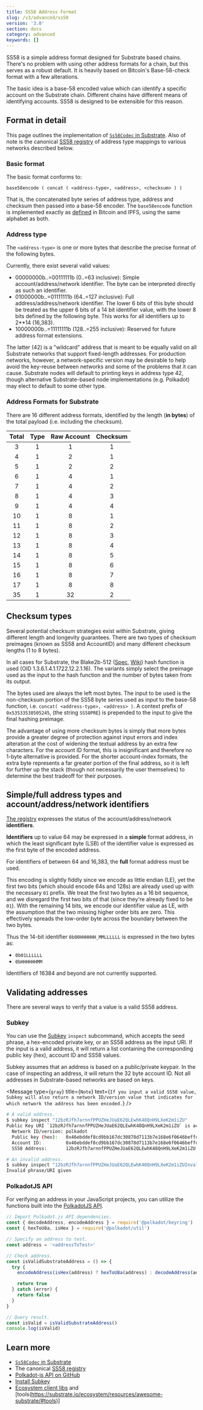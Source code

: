 ```yaml
---
title: SS58 Address Format
slug: /v3/advanced/ss58
version: '3.0'
section: docs
category: advanced
keywords: []
---
```


SS58 is a simple address format designed for Substrate based chains.
There's no problem with using other address formats for a chain, but this serves as a robust default.
It is heavily based on Bitcoin's Base-58-check format with a few alterations.

The basic idea is a base-58 encoded value which can identify a specific account on the Substrate chain.
Different chains have different means of identifying accounts.
SS58 is designed to be extensible for this reason.

## Format in detail

This page outlines the implementation of [`Ss58Codec` in Substrate](https://paritytech.github.io/substrate/master/sp_core/crypto/trait.Ss58Codec.html).
Also of note is the canonical [SS58 registry](https://github.com/paritytech/ss58-registry) of address type mappings to various networks described below.

### Basic format

The basic format conforms to:

```text
base58encode ( concat ( <address-type>, <address>, <checksum> ) )
```

That is, the concatenated byte series of address type, address and checksum then passed into a base-58 encoder.
The `base58encode` function is implemented exactly as [defined](https://en.wikipedia.org/wiki/Base58) in Bitcoin and IPFS, using the same alphabet as both.

### Address type

The `<address-type>` is one or more bytes that describe the precise format of the following bytes.

Currently, there exist several valid values:

- 00000000b..=00111111b (0..=63 inclusive): Simple account/address/network identifier.
  The byte can be interpreted directly as such an identifier.
- 01000000b..=01111111b (64..=127 inclusive): Full address/address/network identifier.
  The lower 6 bits of this byte should be treated as the upper 6 bits of a 14 bit identifier value, with the lower 8 bits defined by the following byte.
  This works for all identifiers up to 2\*\*14 (16,383).
- 10000000b..=11111111b (128..=255 inclusive): Reserved for future address format extensions.

The latter (42) is a "wildcard" address that is meant to be equally valid on all Substrate networks that support fixed-length addresses.
For production networks, however, a network-specific version may be desirable to help avoid the key-reuse between networks and some of the problems that it can cause.
Substrate nodes will default to printing keys in address type 42, though alternative Substrate-based node implementations (e.g. Polkadot) may elect to default to some other type.

### Address Formats for Substrate

There are 16 different address formats, identified by the length (**in bytes**) of the total payload (i.e. including the checksum).

| Total | Type | Raw Account | Checksum |
| :---: | :--: | :---------: | :------: |
|   3   |  1   |      1      |    1     |
|   4   |  1   |      2      |    1     |
|   5   |  1   |      2      |    2     |
|   6   |  1   |      4      |    1     |
|   7   |  1   |      4      |    2     |
|   8   |  1   |      4      |    3     |
|   9   |  1   |      4      |    4     |
|  10   |  1   |      8      |    1     |
|  11   |  1   |      8      |    2     |
|  12   |  1   |      8      |    3     |
|  13   |  1   |      8      |    4     |
|  14   |  1   |      8      |    5     |
|  15   |  1   |      8      |    6     |
|  16   |  1   |      8      |    7     |
|  17   |  1   |      8      |    8     |
|  35   |  1   |     32      |    2     |

## Checksum types

Several potential checksum strategies exist within Substrate, giving different length and longevity guarantees.
There are two types of checksum preimages (known as SS58 and AccountID) and many different checksum lengths (1 to 8 bytes).

In all cases for Substrate, the Blake2b-512 ([Spec](https://datatracker.ietf.org/doc/html/rfc7693), [Wiki](https://en.wikipedia.org/wiki/BLAKE_(hash_function))) hash function is used (OID 1.3.6.1.4.1.1722.12.2.1.16).
The variants simply select the preimage used as the input to the hash function and the number of bytes taken from its output.

The bytes used are always the left most bytes.
The input to be used is the non-checksum portion of the SS58 byte series used as input to the base-58 function, i.e. `concat( <address-type>, <address> )`.
A context prefix of `0x53533538505245`, (the string `SS58PRE`) is prepended to the input to give the final hashing preimage.

The advantage of using more checksum bytes is simply that more bytes provide a greater degree of protection against input errors and index alteration at the cost of widening the textual address by an extra few characters.
For the account ID format, this is insignificant and therefore no 1-byte alternative is provided.
For the shorter account-index formats, the extra byte represents a far greater portion of the final address, so it is left for further up the stack (though not necessarily the user themselves) to determine the best tradeoff for their purposes.

## Simple/full address types and account/address/network identifiers

[The registry](https://github.com/paritytech/ss58-registry) expresses the status of the account/address/network **identifiers**.

**Identifiers** up to value 64 may be expressed in a **simple** format address, in which the least significant byte (LSB) of the identifier value is expressed as the first byte of the encoded address.

For identifiers of between 64 and 16,383, the **full** format address must be used.

This encoding is slightly fiddly since we encode as little endian (LE), yet the first two bits (which should encode 64s and 128s) are already used up with the necessary `01` prefix.
We treat the first two bytes as a 16 bit sequence, and we disregard the first two bits of that (since they're already fixed to be `01`).
With the remaining 14 bits, we encode our identifier value as LE, with the assumption that the two missing higher order bits are zero.
This effectively spreads the low-order byte across the boundary between the two bytes.

Thus the 14-bit identifier `0b00HHHHHH_MMLLLLLL` is expressed in the two bytes as:

- `0b01LLLLLL`
- `0bHHHHHHMM`

Identifiers of 16384 and beyond are not currently supported.

## Validating addresses

There are several ways to verify that a value is a valid SS58 address.

### Subkey

You can use the [Subkey](/v3/tools/subkey) `inspect` subcommand, which accepts the seed phrase, a hex-encoded private key, or an SS58 address as the input URI.
If the input is a valid address, it will return a list containing the corresponding public key (hex), account ID and SS58 values.

Subkey assumes that an address is based on a public/private keypair.
In the case of inspecting an address, it will return the 32 byte account ID.
Not all addresses in Substrate-based networks are based on keys.

<Message
  type={`gray`}
  title={`Note`}
  text={`If you input a valid SS58 value, Subkey will also return a network ID/version value
that indicates for which network the address has been encoded.`}
/>

```bash
# A valid address.
$ subkey inspect "12bzRJfh7arnnfPPUZHeJUaE62QLEwhK48QnH9LXeK2m1iZU"
Public Key URI `12bzRJfh7arnnfPPUZHeJUaE62QLEwhK48QnH9LXeK2m1iZU` is account:
  Network ID/version: polkadot
  Public key (hex):   0x46ebddef8cd9bb167dc30878d7113b7e168e6f0646beffd77d69d39bad76b47a
  Account ID:         0x46ebddef8cd9bb167dc30878d7113b7e168e6f0646beffd77d69d39bad76b47a
  SS58 Address:       12bzRJfh7arnnfPPUZHeJUaE62QLEwhK48QnH9LXeK2m1iZU

# An invalid address.
$ subkey inspect "12bzRJfh7arnnfPPUZHeJUaE62QLEwhK48QnH9LXeK2m1iZUInvalidAddress"
Invalid phrase/URI given
```

### PolkadotJS API

For verifying an address in your JavaScript projects, you can utilize the functions built into the [PolkadotJS API](https://polkadot.js.org/docs/api/).

```javascript
// Import Polkadot.js API dependencies.
const { decodeAddress, encodeAddress } = require('@polkadot/keyring')
const { hexToU8a, isHex } = require('@polkadot/util')

// Specify an address to test.
const address = '<addressToTest>'

// Check address.
const isValidSubstrateAddress = () => {
  try {
    encodeAddress(isHex(address) ? hexToU8a(address) : decodeAddress(address))

    return true
  } catch (error) {
    return false
  }
}

// Query result.
const isValid = isValidSubstrateAddress()
console.log(isValid)
```

## Learn more

- [`Ss58Codec` in Substrate](https://paritytech.github.io/substrate/master/sp_core/crypto/trait.Ss58Codec.html)
- The canonical [SS58 registry](https://github.com/paritytech/ss58-registry)
- [Polkadot-js API on GitHub](https://github.com/polkadot-js/api)
- [Install Subkey](/v3/tools/subkey#installation)
- [Ecosystem client
  libs](https://substrate.io/ecosystem/resources/awesome-substrate/#client-libraries) and [tools(https://substrate.io/ecosystem/resources/awesome-substrate/#tools)]
